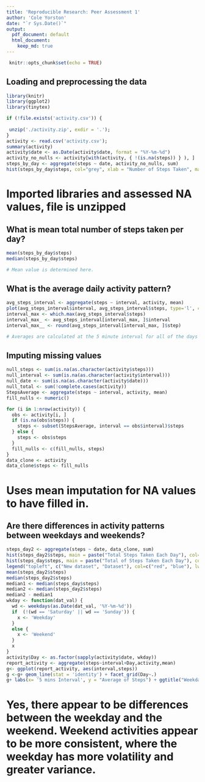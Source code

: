 ```yaml
---
title: 'Reproducible Research: Peer Assessment 1'
author: 'Cole Yorston'
date: "`r Sys.Date()`"
output:
  pdf_document: default
  html_document:
    keep_md: true
---
```


```r
 knitr::opts_chunk$set(echo = TRUE)
 ```
 

## Loading and preprocessing the data

 ```r
library(knitr)
library(ggplot2)
library(tinytex)

if (!file.exists('activity.csv')) {
  
  unzip('./activity.zip', exdir = '.');
}
activity <- read.csv('activity.csv');
summary(activity)
activity$date <- as.Date(activity$date, format = "%Y-%m-%d")
activity_no_nulls <- activity[with(activity, { !(is.na(steps)) } ), ]
steps_by_day <- aggregate(steps ~ date, activity_no_nulls, sum)
hist(steps_by_day$steps, col="grey", xlab = "Number of Steps Taken", main= "Total Steps Taken by Day")

```

# Imported libraries and assessed NA values, file is unzipped

## What is mean total number of steps taken per day?

```r
mean(steps_by_day$steps)
median(steps_by_day$steps)

# Mean value is determined here. 
```

## What is the average daily activity pattern?
```r
avg_steps_interval <- aggregate(steps ~ interval, activity, mean)
plot(avg_steps_interval$interval, avg_steps_interval$steps, type='l', col=1, main="Average Steps per Day by Interval", xlab="Time Intervals", ylab="Average number of steps")
interval_max <- which.max(avg_steps_interval$steps)
interval_max_ <- avg_steps_interval[interval_max, ]$interval
interval_max__ <- round(avg_steps_interval[interval_max, ]$step)

# Averages are calculated at the 5 minute interval for all of the days here. 
```
## Imputing missing values
```r
null_steps <- sum(is.na(as.character(activity$steps)))
null_interval <- sum(is.na(as.character(activity$interval)))
null_date <- sum(is.na(as.character(activity$date)))
null_total <- sum(!complete.cases(activity))
StepsAverage <- aggregate(steps ~ interval, activity, mean)
fill_nulls <- numeric()

for (i in 1:nrow(activity)) {
  obs <- activity[i, ]
  if (is.na(obs$steps)) {
    steps <- subset(StepsAverage, interval == obs$interval)$steps
  } else {
    steps <- obs$steps
  }
  fill_nulls <- c(fill_nulls, steps)
}
data_clone <- activity
data_clone$steps <- fill_nulls
```
# Uses mean imputation for NA values to have filled in. 

## Are there differences in activity patterns between weekdays and weekends?
```r
steps_day2 <- aggregate(steps ~ date, data_clone, sum)
hist(steps_day2$steps, main = paste("Total Steps Taken Each Day"), col="red", xlab="Number of Steps")
hist(steps_day$steps, main = paste("Total of Steps Taken Each Day"), col="blue", xlab="Number of Steps", add=T)
legend("topleft", c("New dataset", "Dataset"), col=c("red", "blue"), lwd=10)
mean(steps_day2$steps)
median(steps_day2$steps)
median1 <- median(steps_day$steps)
median2 <- median(steps_day2$steps)
median2 - median1
wkday <- function(dat_val) {
  wd <- weekdays(as.Date(dat_val, '%Y-%m-%d'))
  if  (!(wd == 'Saturday' || wd == 'Sunday')) {
    x <- 'Weekday'
  } 
  else {
    x <- 'Weekend'
  }
  x
}
activity$Day <- as.factor(sapply(activity$date, wkday))
report_activity <- aggregate(steps~interval+Day,activity,mean)
g<- ggplot(report_activity, aes(interval,steps))
g <-g+ geom_line(stat = 'identity') + facet_grid(Day~.)
g+ labs(x= '5 mins Interval', y = "Average of Steps") + ggtitle("Weekday versus Weekend")
```
# Yes, there appear to be differences between the weekday and the weekend. Weekend activities appear to be more consistent, where the weekday has more volatility and greater variance. 
